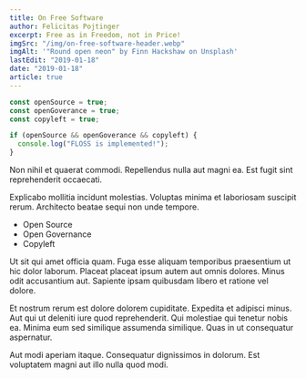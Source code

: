 ```yaml
---
title: On Free Software
author: Felicitas Pojtinger
excerpt: Free as in Freedom, not in Price!
imgSrc: "/img/on-free-software-header.webp"
imgAlt: '"Round open neon" by Finn Hackshaw on Unsplash'
lastEdit: "2019-01-18"
date: "2019-01-18"
article: true
---
```


```javascript
const openSource = true;
const openGoverance = true;
const copyleft = true;

if (openSource && openGoverance && copyleft) {
  console.log("FLOSS is implemented!");
}
```

Non nihil et quaerat commodi. Repellendus nulla aut magni ea. Est fugit sint reprehenderit occaecati.

Explicabo mollitia incidunt molestias. Voluptas minima et laboriosam suscipit rerum. Architecto beatae sequi non unde tempore.

- Open Source
- Open Governance
- Copyleft

Ut sit qui amet officia quam. Fuga esse aliquam temporibus praesentium ut hic dolor laborum. Placeat placeat ipsum autem aut omnis dolores. Minus odit accusantium aut. Sapiente ipsam quibusdam libero et ratione vel dolore.

Et nostrum rerum est dolore dolorem cupiditate. Expedita et adipisci minus. Aut qui ut deleniti iure quod reprehenderit. Qui molestiae qui tenetur nobis ea. Minima eum sed similique assumenda similique. Quas in ut consequatur aspernatur.

Aut modi aperiam itaque. Consequatur dignissimos in dolorum. Est voluptatem magni aut illo nulla quod modi.
